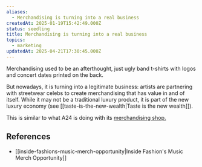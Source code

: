 ```yaml
---
aliases:
  - Merchandising is turning into a real business
createdAt: 2025-01-19T15:42:49.000Z
status: seedling
title: Merchandising is turning into a real business
topics:
  - marketing
updatedAt: 2025-04-21T17:30:45.000Z
---
```

Merchandising used to be an afterthought, just ugly band t-shirts with logos and concert dates printed on the back.

But nowadays, it is turning into a legitimate business: artists are partnering with streetwear celebs to create merchandising that has value in and of itself. While it may not be a traditional luxury product, it is part of the new luxury economy (see [[taste-is-the-new-wealth|Taste is the new wealth]]).

This is similar to what A24 is doing with its [merchandising shop.](https://shop.a24films.com/)

## References

- [[inside-fashions-music-merch-opportunity|Inside Fashion's Music Merch Opportunity]]
